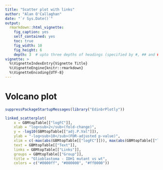 ```yaml
---
title: "Scatter plot with links"
author: "Alan O'Callaghan"
date: "`r Sys.Date()`"
output:
  rmarkdown::html_vignette:
    fig_caption: yes
    self_contained: yes
    toc: true
    fig_width: 10
    fig_height: 6
    depth: 3  # upto three depths of headings (specified by #, ## and ###)  
vignette: >
  %\VignetteIndexEntry{Vignette Title}
  %\VignetteEngine{knitr::rmarkdown}
  %\VignetteEncoding{UTF-8}
---
```

# Volcano plot

```r
suppressPackageStartupMessages(library("EdinbrPlotly"))
```

```r
linked_scatterplot(
    x = GBMtopTable[["logFC"]],
    xlab = "log<sub>2</sub>(fold-change)",
    y = -log10(GBMtopTable[["adj.P.Val"]]),
    ylab = "-log<sub>10</sub>(FDR-adjusted p-value)",
    xlim = c(-max(abs(GBMtopTable[["logFC"]])), max(abs(GBMtopTable[["logFC"]]))) * 1.1,
    text = GBMtopTable[["Text"]],
    links = GBMtopTable[["Links"]],
    groups = GBMtopTable[["Group"]],
    title = "Glioblastoma - IDH1 mutant vs wt",
    colors = c("#0000ff", "#000000", "#ff0000"))
```
